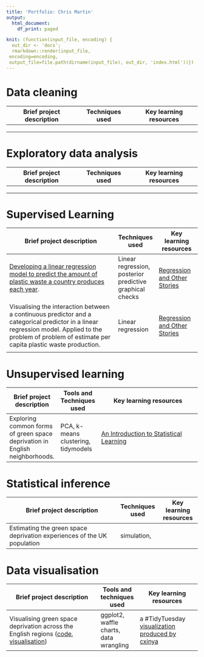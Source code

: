 ```yaml
---
title: 'Portfolio: Chris Martin'
output:
  html_document:
    df_print: paged

knit: (function(input_file, encoding) {
  out_dir <- 'docs';
  rmarkdown::render(input_file,
 encoding=encoding,
 output_file=file.path(dirname(input_file), out_dir, 'index.html'))})
---
```


# Data cleaning

| Brief project description | Techniques used | Key learning resources |
|---------------------------|-----------------|------------------------|
|                           |                 |                        |
|                           |                 |                        |
|                           |                 |                        |

# Exploratory data analysis

| Brief project description | Techniques used | Key learning resources |
|---------------------------|-----------------|------------------------|
|                           |                 |                        |
|                           |                 |                        |
|                           |                 |                        |

# Supervised Learning

+---------------------------------------------------------------------------------------------------------------------------------------------------------------------------------------------------------+----------------------------------------------------------+--------------------------------------------------------------------------+
| Brief project description                                                                                                                                                                               | Techniques used                                          | Key learning resources                                                   |
+=========================================================================================================================================================================================================+==========================================================+==========================================================================+
| [Developing a linear regression model to predict the amount of plastic waste a country produces each year](https://tbk03.github.io/portfolio_chris_martin/plastics_regression_1.html).                  | Linear regression, posterior predictive graphical checks | [Regression and Other Stories](https://avehtari.github.io/ROS-Examples/) |
+---------------------------------------------------------------------------------------------------------------------------------------------------------------------------------------------------------+----------------------------------------------------------+--------------------------------------------------------------------------+
| Visualising the interaction between a continuous predictor and a categorical predictor in a linear regression model. Applied to the problem of problem of estimate per capita plastic waste production. | Linear regression                                        | [Regression and Other Stories](https://avehtari.github.io/ROS-Examples/) |
+---------------------------------------------------------------------------------------------------------------------------------------------------------------------------------------------------------+----------------------------------------------------------+--------------------------------------------------------------------------+
|                                                                                                                                                                                                         |                                                          |                                                                          |
+---------------------------------------------------------------------------------------------------------------------------------------------------------------------------------------------------------+----------------------------------------------------------+--------------------------------------------------------------------------+

# Unsupervised learning

+-----------------------------------------------------------------------------+-------------------------------------+-----------------------------------------------------------------------------------------------------------------------------------------------------------------------------------+
| Brief project description                                                   | Tools and Techniques used           | Key learning resources                                                                                                                                                            |
+=============================================================================+=====================================+===================================================================================================================================================================================+
| Exploring common forms of green space deprivation in English neighborhoods. | PCA, k-means clustering, tidymodels | [An Introduction to Statistical Learning](https://static1.squarespace.com/static/5ff2adbe3fe4fe33db902812/t/6062a083acbfe82c7195b27d/1617076404560/ISLR%2BSeventh%2BPrinting.pdf) |
+-----------------------------------------------------------------------------+-------------------------------------+-----------------------------------------------------------------------------------------------------------------------------------------------------------------------------------+

# Statistical inference

| Brief project description                                               | Techniques used | Key learning resources |
|-------------------------------------------------------------------------|-----------------|------------------------|
| Estimating the green space deprivation experiences of the UK population | simulation,     |                        |

# Data visualisation

+----------------------------------------------------------------------------------------------------------------------------------------------------------------------------------------------------------------------------------------+----------------------------------------+--------------------------------------------------------------------------------------------------------------------------------------------------+
| Brief project description                                                                                                                                                                                                              | Tools and techniques used              | Key learning resources                                                                                                                           |
+========================================================================================================================================================================================================================================+========================================+==================================================================================================================================================+
| Visualising green space deprivation across the English regions ([code](https://tbk03.github.io/portfolio_chris_martin/green_space_viz_1.html), [visualisation](https://pbs.twimg.com/media/EwnlJO9WUAII-BO?format=png&name=4096x4096)) | ggplot2, waffle charts, data wrangling | a \#TidyTuesday [visualization produced by cxinya](https://github.com/cxinya/tidy-tuesday/blob/main/2021_week-11_bechdel/2021_week-11_bechdel.R) |
+----------------------------------------------------------------------------------------------------------------------------------------------------------------------------------------------------------------------------------------+----------------------------------------+--------------------------------------------------------------------------------------------------------------------------------------------------+
